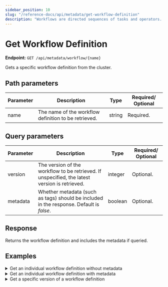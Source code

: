 ```yaml
---
sidebar_position: 10
slug: "/reference-docs/api/metadata/get-workflow-definition"
description: "Workflows are directed sequences of tasks and operators. This API is used to retrieve the individual workflow definition in Orkes Conductor."
---
```



# Get Workflow Definition

**Endpoint:** `GET /api/metadata/workflow/{name}`

Gets a specific workflow definition from the cluster.

## Path parameters

| Parameter | Description                                          | Type   | Required/ Optional |
| --------- | ---------------------------------------------------- | ------ | ------------------ |
| name  | The name of the workflow definition to be retrieved. | string | Required.          |

## Query parameters

| Parameter | Description                                                                             | Type    | Required/ Optional |
| --------- | --------------------------------------------------------------------------------------- | ------- | ------------------ |
| version   | The version of the workflow to be retrieved. If unspecified, the latest version is retrieved.                                            | integer | Optional.          |
| metadata  | Whether metadata (such as tags) should be included in the response. Default is _false_. | boolean | Optional.          |

## Response

Returns the workflow definition and includes the metadata if queried.

## Examples

<details>
<summary>Get an individual workflow definition without metadata</summary>

**Request**

```bash
curl -X 'GET' \
  'https://<YOUR_CLUSTER>/api/metadata/workflow/api-test?metadata=false' \
  -H 'accept: */*' \
  -H 'X-Authorization: <TOKEN>'
```

**Response**

Returns the workflow definition, without any tags metadata. For example:

```json
{
  "createTime": 0,
  "updateTime": 1735802256013,
  "name": "api-test",
  "description": "Sample workflow created using API",
  "version": 1,
  "tasks": [
    {
      "name": "event",
      "taskReferenceName": "event_ref",
      "inputParameters": {},
      "type": "EVENT",
      "decisionCases": {},
      "defaultCase": [],
      "forkTasks": [],
      "startDelay": 0,
      "joinOn": [],
      "sink": "sqs:internal_event_name",
      "optional": false,
      "defaultExclusiveJoinTask": [],
      "asyncComplete": false,
      "loopOver": [],
      "onStateChange": {},
      "permissive": false
    }
  ],
  "inputParameters": [],
  "outputParameters": {},
  "failureWorkflow": "",
  "schemaVersion": 2,
  "restartable": false,
  "workflowStatusListenerEnabled": false,
  "ownerEmail": "john.doe@acme.com",
  "timeoutPolicy": "ALERT_ONLY",
  "timeoutSeconds": 0,
  "variables": {},
  "inputTemplate": {},
  "enforceSchema": true
}
```

</details>

<details>
<summary>Get an individual workflow definition with metadata</summary>

**Request**

```bash
curl -X 'GET' \
  'https://<YOUR_CLUSTER>/api/metadata/workflow/api-test?metadata=true' \
  -H 'accept: */*' \
  -H 'X-Authorization: <TOKEN>'
```

**Response**

Returns the workflow definition, including its tags metadata. For example:

```json
{
  "createTime": 0,
  "updateTime": 1735802256013,
  "name": "api-test",
  "description": "Sample workflow created using API",
  "version": 1,
  "tasks": [
    {
      "name": "event",
      "taskReferenceName": "event_ref",
      "inputParameters": {},
      "type": "EVENT",
      "decisionCases": {},
      "defaultCase": [],
      "forkTasks": [],
      "startDelay": 0,
      "joinOn": [],
      "sink": "sqs:internal_event_name",
      "optional": false,
      "defaultExclusiveJoinTask": [],
      "asyncComplete": false,
      "loopOver": [],
      "onStateChange": {},
      "permissive": false
    }
  ],
  "inputParameters": [],
  "outputParameters": {},
  "failureWorkflow": "",
  "schemaVersion": 2,
  "restartable": false,
  "workflowStatusListenerEnabled": false,
  "ownerEmail": "john.doe@acme.com",
  "timeoutPolicy": "ALERT_ONLY",
  "timeoutSeconds": 0,
  "variables": {},
  "inputTemplate": {},
  "enforceSchema": true,
  "overwriteTags": true,
  "tags": [
    {
      "key": "api",
      "value": "doc"
    }
  ]
}
```

</details>

<details>
<summary>Get a specific version of a workflow definition</summary>

**Request**

```bash
curl -X 'GET' \
  'https://<YOUR-CLUSTER>/api/metadata/workflow/api-test?version=10&metadata=false' \
  -H 'accept: */*' \
  -H 'X-Authorization: <TOKEN>'
```

**Response**

Returns the workflow definition with the queried version. For example:

```json
{
  "createTime": 1752670058073,
  "updateTime": 1752670179823,
  "name": "api-test",
  "description": "Sample workflow created using API",
  "version": 10,
  "tasks": [
    {
      "name": "event",
      "taskReferenceName": "event_ref",
      "inputParameters": {},
      "type": "EVENT",
      "decisionCases": {},
      "defaultCase": [],
      "forkTasks": [],
      "startDelay": 0,
      "joinOn": [],
      "sink": "sqs:internal_event_name",
      "optional": false,
      "defaultExclusiveJoinTask": [],
      "asyncComplete": false,
      "loopOver": [],
      "onStateChange": {},
      "permissive": false
    },
    {
      "name": "http",
      "taskReferenceName": "http_ref",
      "inputParameters": {
        "uri": "https://orkes-api-tester.orkesconductor.com/api",
        "method": "GET",
        "accept": "application/json",
        "contentType": "application/json",
        "encode": true
      },
      "type": "HTTP",
      "decisionCases": {},
      "defaultCase": [],
      "forkTasks": [],
      "startDelay": 0,
      "joinOn": [],
      "optional": false,
      "defaultExclusiveJoinTask": [],
      "asyncComplete": false,
      "loopOver": [],
      "onStateChange": {},
      "permissive": false
    }
  ],
  "inputParameters": [],
  "outputParameters": {},
  "failureWorkflow": "",
  "schemaVersion": 2,
  "restartable": false,
  "workflowStatusListenerEnabled": false,
  "ownerEmail": "john.doe@acme.com",
  "timeoutPolicy": "ALERT_ONLY",
  "timeoutSeconds": 0,
  "variables": {},
  "inputTemplate": {},
  "enforceSchema": true,
  "metadata": {}
}
```

</details>
